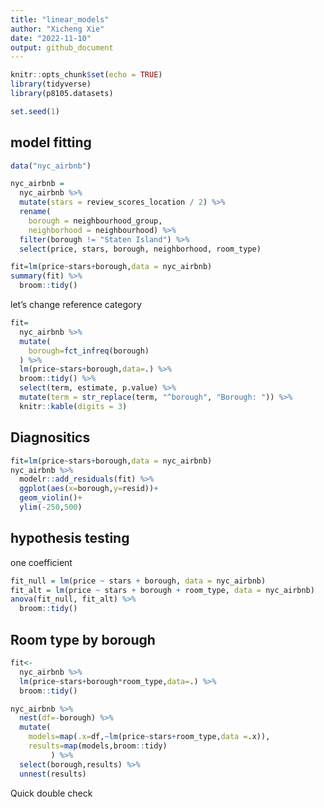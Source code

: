 ```yaml
---
title: "linear_models"
author: "Xicheng Xie"
date: "2022-11-10"
output: github_document
---
```


```r
knitr::opts_chunk$set(echo = TRUE)
library(tidyverse)
library(p8105.datasets)

set.seed(1)
```

## model fitting

```r
data("nyc_airbnb")

nyc_airbnb = 
  nyc_airbnb %>% 
  mutate(stars = review_scores_location / 2) %>% 
  rename(
    borough = neighbourhood_group,
    neighborhood = neighbourhood) %>% 
  filter(borough != "Staten Island") %>% 
  select(price, stars, borough, neighborhood, room_type)
```

```r
fit=lm(price~stars+borough,data = nyc_airbnb)
summary(fit) %>% 
  broom::tidy()
```

let's change reference category
```r
fit=
  nyc_airbnb %>% 
  mutate(
    borough=fct_infreq(borough)
  ) %>% 
  lm(price~stars+borough,data=.) %>%
  broom::tidy() %>% 
  select(term, estimate, p.value) %>% 
  mutate(term = str_replace(term, "^borough", "Borough: ")) %>% 
  knitr::kable(digits = 3)
```


## Diagnositics

```r
fit=lm(price~stars+borough,data = nyc_airbnb)
nyc_airbnb %>% 
  modelr::add_residuals(fit) %>% 
  ggplot(aes(x=borough,y=resid))+
  geom_violin()+
  ylim(-250,500)
```

## hypothesis testing

one coefficient
```r
fit_null = lm(price ~ stars + borough, data = nyc_airbnb)
fit_alt = lm(price ~ stars + borough + room_type, data = nyc_airbnb)
anova(fit_null, fit_alt) %>% 
  broom::tidy()
```

## Room type by borough
```r
fit<-
  nyc_airbnb %>% 
  lm(price~stars+borough*room_type,data=.) %>% 
  broom::tidy() 
```

```r
nyc_airbnb %>% 
  nest(df=-borough) %>% 
  mutate(
    models=map(.x=df,~lm(price~stars+room_type,data =.x)),
    results=map(models,broom::tidy)
         ) %>% 
  select(borough,results) %>% 
  unnest(results)
```
Quick double check

